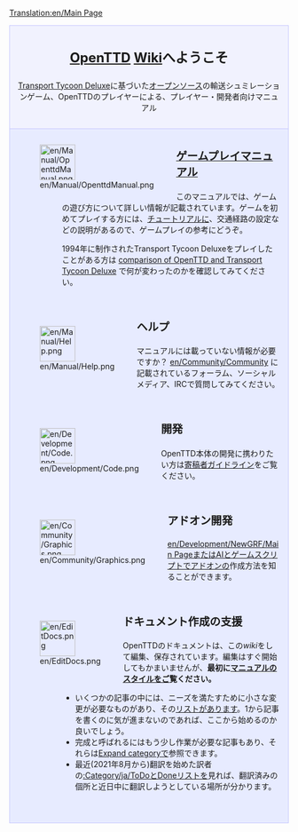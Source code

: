 [[Translation:en/Main Page]]

<div style="background-color: #f1f2fe; border: 1px solid #c7c8fe; margin: 0; padding: 1em 1em 1em 1em; text-align:center">
<div style="font-size:1.7em; font-weight:bold"><span class="plainlinks">[http://www.openttd.org/ OpenTTD]</span> [https://ja.wikipedia.org/wiki/%E3%82%A6%E3%82%A3%E3%82%AD Wiki]へようこそ</div>
[https://ja.wikipedia.org/wiki/%E3%83%88%E3%83%A9%E3%83%B3%E3%82%B9%E3%83%9D%E3%83%BC%E3%83%88%E3%82%BF%E3%82%A4%E3%82%AF%E3%83%BC%E3%83%B3 Transport Tycoon Deluxe]に基づいた[http://www.opensource.org/ オープンソース]の輸送シュミレーションゲーム、OpenTTDのプレイヤーによる、プレイヤー・開発者向けマニュアル
</div>

<div style="background-color: #E7EBFF; border: 1px solid #c7c8fe; border-top:none; padding: 1em 1em 0em 1em; margin-bottom:2em">
<div style="float:left">[[File:en/Manual/OpenttdManual.png|64px]]</div>
<div style="margin-left:80px; margin-bottom:4em">
<div style="font-size:1.4em; font-weight:bold">[[ja/Manual/Main Page|ゲームプレイマニュアル]]</div>
このマニュアルでは、ゲームの遊び方について詳しい情報が記載されています。ゲームを初めてプレイする方には、[[ja/Manual/Tutorial/Main Page|チュートリアル]]に、交通経路の設定などの説明があるので、ゲームプレイの参考にどうぞ。

1994年に制作されたTransport Tycoon Deluxeをプレイしたことがある方は [[en/Archive/OpenTTD/Changes from TTD|comparison of OpenTTD and Transport Tycoon Deluxe]] で何が変わったのかを確認してみてください。
</div>

<div style="float:left">[[File:en/Manual/Help.png|64px]]</div>
<div style="margin-left:80px; margin-bottom:4em">
<div style="font-size:1.4em; font-weight:bold">ヘルプ</div>
マニュアルには載っていない情報が必要ですか？ [[en/Community/Community]] に記載されているフォーラム、ソーシャルメディア、IRCで質問してみてください。
</div>

<div style="float:left">[[File:en/Development/Code.png|64px]]</div>
<div style="margin-left:80px; margin-bottom:4em">
<div style="font-size:1.4em; font-weight:bold">開発</div>
OpenTTD本体の開発に携わりたい方は[https://github.com/OpenTTD/OpenTTD/blob/master/CONTRIBUTING.md 寄稿者ガイドライン]をご覧ください。
</div>

<div style="float:left">[[File:en/Community/Graphics.png|64px]]</div>
<div style="margin-left:80px; margin-bottom:4em">
<div style="font-size:1.4em; font-weight:bold">アドオン開発</div>
[[en/Development/NewGRF/Main Page]]または[[en/Development/Script/Main Page|AIとゲームスクリプト]]でアドオンの作成方法を知ることができます。
</div>

<div style="float:left">[[File:en/EditDocs.png|64px]]</div>
<div style="margin-left:80px; margin-bottom:4em">
<div style="font-size:1.4em; font-weight:bold">ドキュメント作成の支援</div>
OpenTTDのドキュメントは、この<em>wiki</em>をして編集、保存されています。編集はすぐ開始してもかまいませんが、'''最初に[[en/Wiki/Manual of Style|マニュアルのスタイル]]をご覧ください。'''
* いくつかの記事の中には、ニーズを満たすために小さな変更が必要なものがあり、その[[:Category:en/To do|リスト]]があります。1から記事を書くのに気が進まないのであれば、ここから始めるのか良いでしょう。
* 完成と呼ばれるにはもう少し作業が必要な記事もあり、それらは[[:Category:en/Articles to be expanded|Expand category]]で参照できます。
* 最近(2021年8月から)翻訳を始めた訳者の[[:Category/ja/ToDoとDoneリスト]]を見れば、翻訳済みの個所と近日中に翻訳しようとしている場所が分かります。
</div>

</div>
